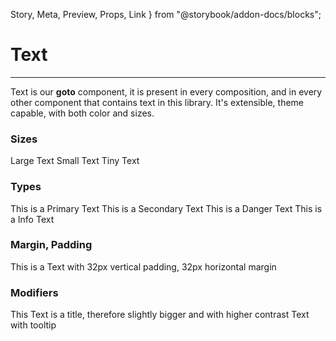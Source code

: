 
  Story,
  Meta,
  Preview,
  Props,
  Link
} from "@storybook/addon-docs/blocks";

<Meta title="Misc/Text" component={Text} />

# Text

<hr />

Text is our **goto** component, it is present in every composition, and in every other component
that contains text in this library. It's extensible, theme capable, with both color and sizes.


### Sizes
<Preview withSource="open">
  <Story name="Sizes">
    <Box>
      <Text size="large">Large Text</Text>
      <Text size="small">Small Text</Text>
      <Text size="tiny">Tiny Text</Text>
    </Box>
  </Story>
</Preview>

### Types
<Preview withSource="open">
  <Story name="Types">
    <Box>
      <Text type="primary" size="large">This is a Primary Text</Text>
      <Text type="secondary" size="large">This is a Secondary Text</Text>
      <Text type="danger" size="large">This is a Danger Text</Text>
      <Text type="info" size="large">This is a Info Text</Text>
    </Box>
  </Story>
</Preview>

### Margin, Padding
<Preview withSource="open">
  <Story name="Margin, Padding">
    <Box>
      <Text
      py="32px"
      mx="32px"
      type="primary"
      size="large">
      This is a Text with 32px vertical padding, 32px horizontal margin
      </Text>
    </Box>
  </Story>
</Preview>

### Modifiers
<Preview withSource="open">
  <Story name="Modifiers">
    <Box>
      <Text isTitle>This Text is a title, therefore slightly bigger and with higher contrast</Text>
      <Text tooltip="Some additional info that's needed!">Text with tooltip</Text>
    </Box>
  </Story>
</Preview>

<Props of={Text} />
